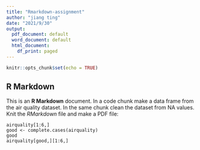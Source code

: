 ```yaml
---
title: "Rmarkdown-assignment"
author: "jiang ting"
date: "2021/9/30"
output:
  pdf_document: default
  word_document: default
  html_document:
    df_print: paged
---
```


```r
knitr::opts_chunk$set(echo = TRUE)
```

## R Markdown

This is an **R Markdown** document. In a code chunk make a data frame from the air quality dataset. In the same chunk clean the dataset from NA values. Knit the *RMarkdown* file and make a PDF file:

```
airquality[1:6,]
good <- complete.cases(airquality)
good
airquality[good,][1:6,]
```


